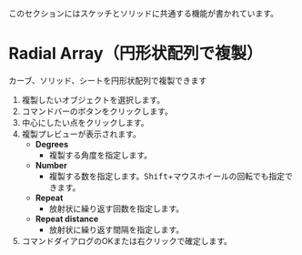 
<Callout emoji="">このセクションにはスケッチとソリッドに共通する機能が書かれています。</Callout>

# Radial Array（円形状配列で複製）

カーブ、ソリッド、シートを円形状配列で複製できます

<Reference shortcut="" command="Radial Array" button="コマンドバー右" />

1. 複製したいオブジェクトを選択します。
2. コマンドバーのボタンをクリックします。
3. 中心にしたい点をクリックします。
4. 複製プレビューが表示されます。
   - **Degrees**
      - 複製する角度を指定します。
   - **Number**
      - 複製する数を指定します。<kbd>Shift</kbd>+マウスホイールの回転でも指定できます。
   - **Repeat**
      - 放射状に繰り返す回数を指定します。
   - **Repeat distance**
      - 放射状に繰り返す間隔を指定します。
5. コマンドダイアログのOKまたは右クリックで確定します。


